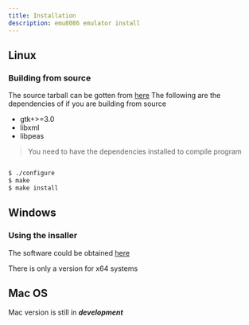 ```yaml
---
title: Installation
description: emu8086 emulator install
---
```





## Linux

### Building from source

The source tarball can be gotten from [here](https://github.com/kosiken/gtkemu8086/archive/1.0.2-beta.tar.gz)
The following are the dependencies of if you are building from source

- gtk+>=3.0
- libxml
- libpeas 

> You need to have the dependencies installed to compile program

```sh

$ ./configure
$ make
$ make install 

```

## Windows

### Using the insaller

The software could be obtained [here](https://github.com/Opioga/opioga_gtk/releases/download/1.0.2-beta/opioga_x64_setup.exe)

<Emphasis>
  There is only a version for x64 systems
  
</Emphasis>




## Mac OS

Mac version is still in ***development***

